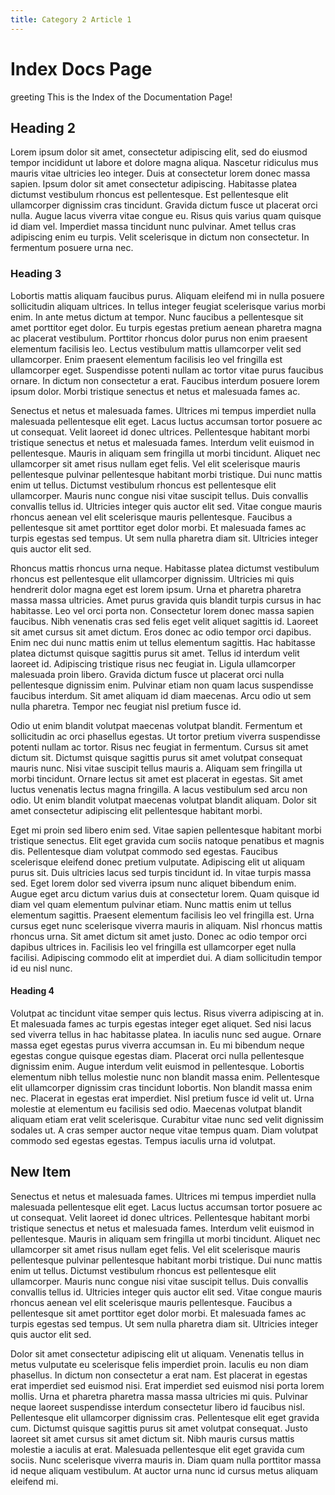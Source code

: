 ```yaml
---
title: Category 2 Article 1
---
```


# Index Docs Page

<Translated>greeting</Translated> This is the Index of the Documentation Page!

<HelloWorld />

## Heading 2

Lorem ipsum dolor sit amet, consectetur adipiscing elit, sed do eiusmod tempor incididunt ut labore et dolore magna aliqua. Nascetur ridiculus mus mauris vitae ultricies leo integer. Duis at consectetur lorem donec massa sapien. Ipsum dolor sit amet consectetur adipiscing. Habitasse platea dictumst vestibulum rhoncus est pellentesque. Est pellentesque elit ullamcorper dignissim cras tincidunt. Gravida dictum fusce ut placerat orci nulla. Augue lacus viverra vitae congue eu. Risus quis varius quam quisque id diam vel. Imperdiet massa tincidunt nunc pulvinar. Amet tellus cras adipiscing enim eu turpis. Velit scelerisque in dictum non consectetur. In fermentum posuere urna nec.

### Heading 3

Lobortis mattis aliquam faucibus purus. Aliquam eleifend mi in nulla posuere sollicitudin aliquam ultrices. In tellus integer feugiat scelerisque varius morbi enim. In ante metus dictum at tempor. Nunc faucibus a pellentesque sit amet porttitor eget dolor. Eu turpis egestas pretium aenean pharetra magna ac placerat vestibulum. Porttitor rhoncus dolor purus non enim praesent elementum facilisis leo. Lectus vestibulum mattis ullamcorper velit sed ullamcorper. Enim praesent elementum facilisis leo vel fringilla est ullamcorper eget. Suspendisse potenti nullam ac tortor vitae purus faucibus ornare. In dictum non consectetur a erat. Faucibus interdum posuere lorem ipsum dolor. Morbi tristique senectus et netus et malesuada fames ac.

Senectus et netus et malesuada fames. Ultrices mi tempus imperdiet nulla malesuada pellentesque elit eget. Lacus luctus accumsan tortor posuere ac ut consequat. Velit laoreet id donec ultrices. Pellentesque habitant morbi tristique senectus et netus et malesuada fames. Interdum velit euismod in pellentesque. Mauris in aliquam sem fringilla ut morbi tincidunt. Aliquet nec ullamcorper sit amet risus nullam eget felis. Vel elit scelerisque mauris pellentesque pulvinar pellentesque habitant morbi tristique. Dui nunc mattis enim ut tellus. Dictumst vestibulum rhoncus est pellentesque elit ullamcorper. Mauris nunc congue nisi vitae suscipit tellus. Duis convallis convallis tellus id. Ultricies integer quis auctor elit sed. Vitae congue mauris rhoncus aenean vel elit scelerisque mauris pellentesque. Faucibus a pellentesque sit amet porttitor eget dolor morbi. Et malesuada fames ac turpis egestas sed tempus. Ut sem nulla pharetra diam sit. Ultricies integer quis auctor elit sed.

Rhoncus mattis rhoncus urna neque. Habitasse platea dictumst vestibulum rhoncus est pellentesque elit ullamcorper dignissim. Ultricies mi quis hendrerit dolor magna eget est lorem ipsum. Urna et pharetra pharetra massa massa ultricies. Amet purus gravida quis blandit turpis cursus in hac habitasse. Leo vel orci porta non. Consectetur lorem donec massa sapien faucibus. Nibh venenatis cras sed felis eget velit aliquet sagittis id. Laoreet sit amet cursus sit amet dictum. Eros donec ac odio tempor orci dapibus. Enim nec dui nunc mattis enim ut tellus elementum sagittis. Hac habitasse platea dictumst quisque sagittis purus sit amet. Tellus id interdum velit laoreet id. Adipiscing tristique risus nec feugiat in. Ligula ullamcorper malesuada proin libero. Gravida dictum fusce ut placerat orci nulla pellentesque dignissim enim. Pulvinar etiam non quam lacus suspendisse faucibus interdum. Sit amet aliquam id diam maecenas. Arcu odio ut sem nulla pharetra. Tempor nec feugiat nisl pretium fusce id.

Odio ut enim blandit volutpat maecenas volutpat blandit. Fermentum et sollicitudin ac orci phasellus egestas. Ut tortor pretium viverra suspendisse potenti nullam ac tortor. Risus nec feugiat in fermentum. Cursus sit amet dictum sit. Dictumst quisque sagittis purus sit amet volutpat consequat mauris nunc. Nisi vitae suscipit tellus mauris a. Aliquam sem fringilla ut morbi tincidunt. Ornare lectus sit amet est placerat in egestas. Sit amet luctus venenatis lectus magna fringilla. A lacus vestibulum sed arcu non odio. Ut enim blandit volutpat maecenas volutpat blandit aliquam. Dolor sit amet consectetur adipiscing elit pellentesque habitant morbi.

Eget mi proin sed libero enim sed. Vitae sapien pellentesque habitant morbi tristique senectus. Elit eget gravida cum sociis natoque penatibus et magnis dis. Pellentesque diam volutpat commodo sed egestas. Faucibus scelerisque eleifend donec pretium vulputate. Adipiscing elit ut aliquam purus sit. Duis ultricies lacus sed turpis tincidunt id. In vitae turpis massa sed. Eget lorem dolor sed viverra ipsum nunc aliquet bibendum enim. Augue eget arcu dictum varius duis at consectetur lorem. Quam quisque id diam vel quam elementum pulvinar etiam. Nunc mattis enim ut tellus elementum sagittis. Praesent elementum facilisis leo vel fringilla est. Urna cursus eget nunc scelerisque viverra mauris in aliquam. Nisl rhoncus mattis rhoncus urna. Sit amet dictum sit amet justo. Donec ac odio tempor orci dapibus ultrices in. Facilisis leo vel fringilla est ullamcorper eget nulla facilisi. Adipiscing commodo elit at imperdiet dui. A diam sollicitudin tempor id eu nisl nunc.

#### Heading 4

Volutpat ac tincidunt vitae semper quis lectus. Risus viverra adipiscing at in. Et malesuada fames ac turpis egestas integer eget aliquet. Sed nisi lacus sed viverra tellus in hac habitasse platea. In iaculis nunc sed augue. Ornare massa eget egestas purus viverra accumsan in. Eu mi bibendum neque egestas congue quisque egestas diam. Placerat orci nulla pellentesque dignissim enim. Augue interdum velit euismod in pellentesque. Lobortis elementum nibh tellus molestie nunc non blandit massa enim. Pellentesque elit ullamcorper dignissim cras tincidunt lobortis. Non blandit massa enim nec. Placerat in egestas erat imperdiet. Nisl pretium fusce id velit ut. Urna molestie at elementum eu facilisis sed odio. Maecenas volutpat blandit aliquam etiam erat velit scelerisque. Curabitur vitae nunc sed velit dignissim sodales ut. A cras semper auctor neque vitae tempus quam. Diam volutpat commodo sed egestas egestas. Tempus iaculis urna id volutpat.

## New Item

Senectus et netus et malesuada fames. Ultrices mi tempus imperdiet nulla malesuada pellentesque elit eget. Lacus luctus accumsan tortor posuere ac ut consequat. Velit laoreet id donec ultrices. Pellentesque habitant morbi tristique senectus et netus et malesuada fames. Interdum velit euismod in pellentesque. Mauris in aliquam sem fringilla ut morbi tincidunt. Aliquet nec ullamcorper sit amet risus nullam eget felis. Vel elit scelerisque mauris pellentesque pulvinar pellentesque habitant morbi tristique. Dui nunc mattis enim ut tellus. Dictumst vestibulum rhoncus est pellentesque elit ullamcorper. Mauris nunc congue nisi vitae suscipit tellus. Duis convallis convallis tellus id. Ultricies integer quis auctor elit sed. Vitae congue mauris rhoncus aenean vel elit scelerisque mauris pellentesque. Faucibus a pellentesque sit amet porttitor eget dolor morbi. Et malesuada fames ac turpis egestas sed tempus. Ut sem nulla pharetra diam sit. Ultricies integer quis auctor elit sed.

Dolor sit amet consectetur adipiscing elit ut aliquam. Venenatis tellus in metus vulputate eu scelerisque felis imperdiet proin. Iaculis eu non diam phasellus. In dictum non consectetur a erat nam. Est placerat in egestas erat imperdiet sed euismod nisi. Erat imperdiet sed euismod nisi porta lorem mollis. Urna et pharetra pharetra massa massa ultricies mi quis. Pulvinar neque laoreet suspendisse interdum consectetur libero id faucibus nisl. Pellentesque elit ullamcorper dignissim cras. Pellentesque elit eget gravida cum. Dictumst quisque sagittis purus sit amet volutpat consequat. Justo laoreet sit amet cursus sit amet dictum sit. Nibh mauris cursus mattis molestie a iaculis at erat. Malesuada pellentesque elit eget gravida cum sociis. Nunc scelerisque viverra mauris in. Diam quam nulla porttitor massa id neque aliquam vestibulum. At auctor urna nunc id cursus metus aliquam eleifend mi.
